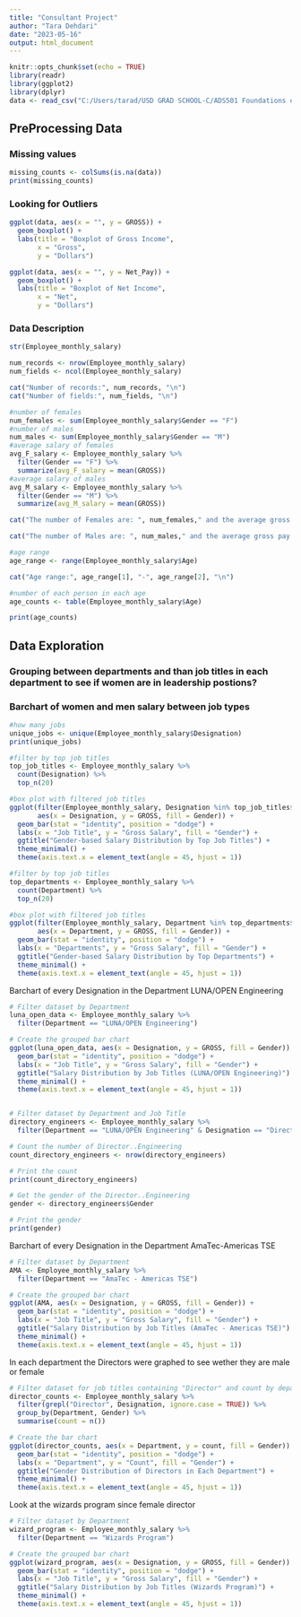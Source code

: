 ```yaml
---
title: "Consultant Project"
author: "Tara Dehdari"
date: "2023-05-16"
output: html_document
---
```


```r
knitr::opts_chunk$set(echo = TRUE)
library(readr)
library(ggplot2)
library(dplyr)
data <- read_csv("C:/Users/tarad/USD GRAD SCHOOL-C/ADS501 Foundations of Data Science/consultancy project/codes/Employee_monthly_salary.csv")

```

## PreProcessing Data

### Missing values

```r
missing_counts <- colSums(is.na(data))
print(missing_counts)
```
### Looking for Outliers

```r
ggplot(data, aes(x = "", y = GROSS)) +
  geom_boxplot() +
  labs(title = "Boxplot of Gross Income",
       x = "Gross",
       y = "Dollars")

ggplot(data, aes(x = "", y = Net_Pay)) +
  geom_boxplot() +
  labs(title = "Boxplot of Net Income",
       x = "Net",
       y = "Dollars")


```


### Data Description
```r
str(Employee_monthly_salary)

num_records <- nrow(Employee_monthly_salary)
num_fields <- ncol(Employee_monthly_salary)

cat("Number of records:", num_records, "\n")
cat("Number of fields:", num_fields, "\n")

#number of females
num_females <- sum(Employee_monthly_salary$Gender == "F")
#number of males
num_males <- sum(Employee_monthly_salary$Gender == "M")
#average salary of females
avg_F_salary <- Employee_monthly_salary %>%
  filter(Gender == "F") %>%
  summarize(avg_F_salary = mean(GROSS)) 
#average salary of males
avg_M_salary <- Employee_monthly_salary %>%
  filter(Gender == "M") %>%
  summarize(avg_M_salary = mean(GROSS)) 

cat("The number of Females are: ", num_females," and the average gross pay for females is:" , avg_F_salary$avg_F_salary, "\n")

cat("The number of Males are: ", num_males," and the average gross pay for males is:" , avg_M_salary$avg_M_salary, "\n")

#age range
age_range <- range(Employee_monthly_salary$Age)

cat("Age range:", age_range[1], "-", age_range[2], "\n")

#number of each person in each age
age_counts <- table(Employee_monthly_salary$Age)

print(age_counts)
```
## Data Exploration 
### Grouping between departments and than job titles in each department to see if women are in leadership postions?
### Barchart of women and men salary between job types
```r
#how many jobs
unique_jobs <- unique(Employee_monthly_salary$Designation)
print(unique_jobs)

#filter by top job titles 
top_job_titles <- Employee_monthly_salary %>% 
  count(Designation) %>%
  top_n(20)

#box plot with filtered job titles
ggplot(filter(Employee_monthly_salary, Designation %in% top_job_titles$Designation),
       aes(x = Designation, y = GROSS, fill = Gender)) +
  geom_bar(stat = "identity", position = "dodge") +
  labs(x = "Job Title", y = "Gross Salary", fill = "Gender") +
  ggtitle("Gender-based Salary Distribution by Top Job Titles") +
  theme_minimal() +
  theme(axis.text.x = element_text(angle = 45, hjust = 1))

#filter by top job titles 
top_departments <- Employee_monthly_salary %>% 
  count(Department) %>%
  top_n(20)

#box plot with filtered job titles
ggplot(filter(Employee_monthly_salary, Department %in% top_departments$Department),
       aes(x = Department, y = GROSS, fill = Gender)) +
  geom_bar(stat = "identity", position = "dodge") +
  labs(x = "Departments", y = "Gross Salary", fill = "Gender") +
  ggtitle("Gender-based Salary Distribution by Top Departments") +
  theme_minimal() +
  theme(axis.text.x = element_text(angle = 45, hjust = 1))

```

Barchart of every Designation in the Department LUNA/OPEN Engineering

```r
# Filter dataset by Department
luna_open_data <- Employee_monthly_salary %>%
  filter(Department == "LUNA/OPEN Engineering")

# Create the grouped bar chart
ggplot(luna_open_data, aes(x = Designation, y = GROSS, fill = Gender)) +
  geom_bar(stat = "identity", position = "dodge") +
  labs(x = "Job Title", y = "Gross Salary", fill = "Gender") +
  ggtitle("Salary Distribution by Job Titles (LUNA/OPEN Engineering)") +
  theme_minimal() +
  theme(axis.text.x = element_text(angle = 45, hjust = 1))


# Filter dataset by Department and Job Title
directory_engineers <- Employee_monthly_salary %>%
  filter(Department == "LUNA/OPEN Engineering" & Designation == "Director..Engineering")

# Count the number of Director..Engineering
count_directory_engineers <- nrow(directory_engineers)

# Print the count
print(count_directory_engineers)

# Get the gender of the Director..Engineering
gender <- directory_engineers$Gender

# Print the gender
print(gender)
```
Barchart of every Designation in the Department AmaTec-Americas TSE

```r
# Filter dataset by Department
AMA <- Employee_monthly_salary %>%
  filter(Department == "AmaTec - Americas TSE")

# Create the grouped bar chart
ggplot(AMA, aes(x = Designation, y = GROSS, fill = Gender)) +
  geom_bar(stat = "identity", position = "dodge") +
  labs(x = "Job Title", y = "Gross Salary", fill = "Gender") +
  ggtitle("Salary Distribution by Job Titles (AmaTec - Americas TSE)") +
  theme_minimal() +
  theme(axis.text.x = element_text(angle = 45, hjust = 1))
```


In each department the Directors were graphed to see wether they are male or female

```r
# Filter dataset for job titles containing "Director" and count by department and gender
director_counts <- Employee_monthly_salary %>%
  filter(grepl("Director", Designation, ignore.case = TRUE)) %>%
  group_by(Department, Gender) %>%
  summarise(count = n())

# Create the bar chart
ggplot(director_counts, aes(x = Department, y = count, fill = Gender)) +
  geom_bar(stat = "identity", position = "dodge") +
  labs(x = "Department", y = "Count", fill = "Gender") +
  ggtitle("Gender Distribution of Directors in Each Department") +
  theme_minimal() +
  theme(axis.text.x = element_text(angle = 45, hjust = 1))


```
Look at the wizards program since female director 
```r
# Filter dataset by Department
wizard_program <- Employee_monthly_salary %>%
  filter(Department == "Wizards Program")

# Create the grouped bar chart
ggplot(wizard_program, aes(x = Designation, y = GROSS, fill = Gender)) +
  geom_bar(stat = "identity", position = "dodge") +
  labs(x = "Job Title", y = "Gross Salary", fill = "Gender") +
  ggtitle("Salary Distribution by Job Titles (Wizards Program)") +
  theme_minimal() +
  theme(axis.text.x = element_text(angle = 45, hjust = 1))

```

